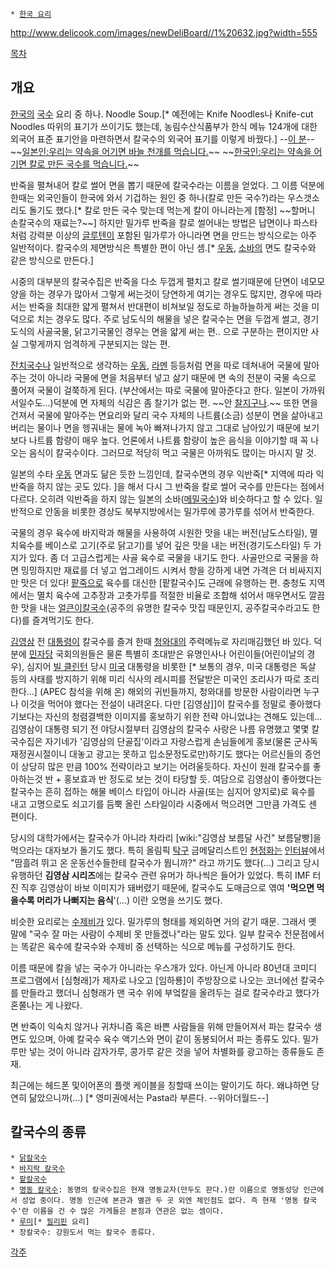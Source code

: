  * [[한국 요리]]

http://www.delicook.com/images/newDeliBoard//1%20632.jpg?width=555

[[목차]]
== 개요 ==
[[한국]]의 [[국수]] 요리 중 하나. Noodle Soup.[* 예전에는 Knife Noodles나  Knife-cut Noodles 따위의 표기가 쓰이기도 했는데, 농림수산식품부가 한식 메뉴 124개에 대한 외국어 표준 표기안을 마련하면서 칼국수의 외국어 표기를 이렇게 바꿨다.]
--[[Carl Cox|이 분]]--
~~[[국민성 유머|일본인:우리는 약속을 어기면 바늘 천개를 먹습니다.]]~~
~~[[국민성 유머|한국인:우리는 약속을 어기면 칼로 만든 국수를 먹습니다.]]~~

반죽을 펼쳐내어 칼로 썰어 면을 뽑기 때문에 칼국수라는 이름을 얻었다. 그 이름 덕분에 한때는 외국인들이 한국에 와서 기겁하는 원인 중 하나(칼로 만든 국수?)라는 우스갯소리도 돌기도 했다.[* 칼로 만든 국수 맞는데 먹는게 칼이 아니라는게 [함정] ~~할머니 손칼국수의 재료는?~~] 하지만 밀가루 반죽을 칼로 썰어내는 방법은 납면이나 파스타처럼 강력분 이상의 [[글루텐]]이 포함된 밀가루가 아니라면 면을 만드는 방식으로는 아주 일반적이다. 칼국수의 제면방식은 특별한 편이 아닌 셈.[* [[우동]], [[소바]]의 면도 칼국수와 같은 방식으로 만든다.]

시중의 대부분의 칼국수집은 반죽을 다소 두껍게 펼치고 칼로 썰기때문에 단면이 네모모양을 하는 경우가 많아서 그렇게 써는것이 당연하게 여기는 경우도 많지만, 경우에 따라서는 반죽을 최대한 얇게 펼쳐서 반대편이 비쳐보일 정도로 하늘하늘하게 써는 것을 미덕으로 치는 경우도 많다. 주로 남도식의 해물을 넣은 칼국수는 면을 두껍게 썰고, 경기도식의 사골국물, 닭고기국물인 경우는 면을 얇게 써는 편.. 으로 구분하는 편이지만 사실 그렇게까지 엄격하게 구분되지는 않는 편.

[[잔치국수]]나 일반적으로 생각하는 [[우동]], [[라멘]] 등등처럼 면을 따로 데쳐내어 국물에 말아주는 것이 아니라 국물에 면을 처음부터 넣고 삶기 때문에 면 속의 전분이 국물 속으로 풀어져 국물이 걸쭉하게 된다. (부산에서는 따로 국물에 말아준다고 한다. 일본이 가까워서일수도...)덕분에 면 자체의 식감은 좀 찰기가 없는 편. ~~안 [[찰지구나]].~~ 또한 면을 건져서 국물에 말아주는 면요리와 달리 국수 자체의 나트륨(소금) 성분이 면을 삶아내고 버리는 물이나 면을 헹궈내는 물에 녹아 빠져나가지 않고 그대로 남아있기 때문에 보기보다 나트륨 함량이 매우 높다. 언론에서 나트륨 함량이 높은 음식을 이야기할 때 꼭 나오는 음식이 칼국수이다. 그러므로 적당히 먹고 국물은 아까워도 많이는 마시지 말 것.

일본의 수타 [[우동]] 면과도 닮은 듯한 느낌인데, 칼국수면의 경우 익반죽[* 지역에 따라 익반죽을 하지 않는 곳도 있다. ]을 해서 다시 그 반죽을 칼로 썰어 국수를 만든다는 점에서 다르다. 오히려 익반죽을 하지 않는 일본의 소바([[메밀국수]])와 비슷하다고 할 수 있다. 일반적으로 안동을 비롯한 경상도 북부지방에서는 밀가루에 콩가루를 섞어서 반죽한다.

국물의 경우 육수에 바지락과 해물을 사용하여 시원한 맛을 내는 버전(남도스타일), 멸치육수를 베이스로 고기(주로 닭고기)를 넣어 깊은 맛을 내는 버전(경기도스타일) 두 가지가 있다. 좀 더 고급스럽게는 사골 육수로 국물을 내기도 한다. 사골만으로 국물을 하면 밍밍하지만 재료를 더 넣고 업그레이드 시켜서 향을 강하게 내면 가격은 더 비싸지지만 맛은 더 있다! [[팥죽]]으로 육수를 대신한 [팥칼국수]도 근래에 유행하는 편. 충청도 지역에서는 멸치 육수에 고추장과 고춧가루를 적절한 비율로 조합해 섞어서 매우면서도 깔끔한 맛을 내는 [[얼큰이칼국수]](공주의 유명한 칼국수 맛집 때문인지, 공주칼국수라고도 한다)를 즐겨먹기도 한다.  

[[김영삼]] 전 [[대통령]]이 칼국수를 즐겨 한때 [[청와대]]의 주력메뉴로 자리매김했던 바 있다. 덕분에 [[민자당]] 국회의원들은 물론 특별히 초대받은 유명인사나 어린이들(어린이날의 경우), 심지어 [[빌 클린턴]] 당시 [[미국]] 대통령을 비롯한 [* 보통의 경우, 미국 대통령은 독살 등의 사태를 방지하기 위해 미리 식사의 레시피를 전달받은 미국인 조리사가 따로 조리한다...] (APEC 참석을 위해 온) 해외의 귀빈들까지, 청와대를 방문한 사람이라면 누구나 이것을 먹어야 했다는 전설이 내려온다. 다만 [김영삼]]이 칼국수를 정말로 좋아했다기보다는 자신의 청렴결백한 이미지를 홍보하기 위한 전략 아니었냐는 견해도 있는데... 김영삼이 대통령 되기 전 야당시절부터 김영삼의 칼국수 사랑은 나름 유명했고 몇몇 칼국수집은 자기네가 '김영삼의 단골집'이라고 자랑스럽게 손님들에게 홍보(물론 군사독재정권시절이니 대놓고 광고는 못하고 입소문정도로만)하기도 했다는 어르신들의 증언이 상당히 많은 만큼 100% 전략이라고 보기는 어려울듯하다. 자신이 원래 칼국수를 좋아하는것 반 + 홍보효과 반 정도로 보는 것이 타당할 듯. 여담으로 김영삼이 좋아했다는 칼국수는 흔히 접하는 해물 베이스 타입이 아니라 사골(또는 심지어 양지로)로 육수를 내고 고명으로도 쇠고기를 듬뿍 올린 스타일이라 시중에서 먹으려면 그만큼 가격도 센 편이다.


당시의 대학가에서는 칼국수가 아니라 차라리 [wiki:"김영삼 보름달 사건" 보름달빵]을 먹으라는 대자보가 돌기도 했다. 특히 올림픽 [[탁구]] 금메달리스트인 [[현정화]]는 [http://news.chosun.com/site/data/html_dir/2011/12/02/2011120201508.html 인터뷰]에서 "땀흘려 뛰고 온 운동선수들한테 칼국수가 뭡니까?" 라고 까기도 했다(...) 그리고 당시 유행하던 '''김영삼 시리즈'''에는 칼국수 관련 유머가 하나씩은 들어가 있었다. 특히 IMF 터진 직후 김영삼이 바보 이미지가 돼버렸기 때문에, 칼국수도 도매금으로 엮여 ''''먹으면 먹을수록 머리가 나뻐지는 음식''''(...) 이란 오명을 쓰기도 했다.

비슷한 요리로는 [[수제비]]가 있다. 밀가루의 형태를 제외하면 거의 같기 때문. 그래서 옛 말에 "국수 잘 마는 사람이 수제비 못 만들겠나"라는 말도 있다. 일부 칼국수 전문점에서는 똑같은 육수에 칼국수와 수제비 중 선택하는 식으로 메뉴를 구성하기도 한다.

이름 때문에 칼을 넣는 국수가 아니라는 우스개가 있다. 아닌게 아니라 80년대 코미디 프로그램에서 [심형래]가 제자로 나오고 [임하룡]이 주방장으로 나오는 코너에선 칼국수를 만들라고 했더니 심형래가 맨 국수 위에 부엌칼을 올려두는 걸로 칼국수라고 했다가 혼쭐나는 게 나왔다.


면 반죽이 익숙치 않거나 귀차니즘 혹은 바쁜 사람들을 위해 만들어져서 파는 칼국수 생면도 있으며, 아예 칼국수 육수 액기스와 면이 같이 동봉되어서 파는 종류도 있다. 밀가루만 넣는 것이 아니라 감자가루, 콩가루 같은 것을 넣어 차별화를 광고하는 종류들도 존재.

최근에는 헤드폰 및이어폰의 플랫 케이블을 칭할때 쓰이는 말이기도 하다. 왜냐하면 당연히 닮았으니까(...) [* 영미권에서는 Pasta라 부른다. --위아더월드--]

== 칼국수의 종류 ==
 * [[닭칼국수]]
 * [[바지락 칼국수]]
 * [[팥칼국수]]
 * [[명동 칼국수]]: 동명의 칼국수집은 현재 명동교자(만두도 판다.)란 이름으로 명동성당 인근에서 성업 중이다. 명동 인근에 본관과 별관 두 곳 외엔 체인점도 없다. 즉 현재 '명동 칼국수'란 이름을 건 수 많은 가게들은 본점과 연관은 없는 셈이다.
 * [[루미]][* [[필리핀]] 요리]
 * 장칼국수: 강원도서 먹는 칼국수 종류다.

[[각주]]
